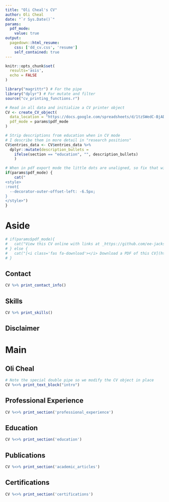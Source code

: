 ```yaml
---
title: "Oli Cheal's CV"
author: Oli Cheal
date: "`r Sys.Date()`"
params:
  pdf_mode:
    value: true
output:
  pagedown::html_resume:
    css: ['dd_cv.css', 'resume']
    self_contained: true
---
```


```r
knitr::opts_chunk$set(
  results='asis', 
  echo = FALSE
)

library("magrittr") # For the pipe
library("dplyr") # For mutate and filter
source("cv_printing_functions.r")

# Read in all data and initialize a CV printer object
CV <- create_CV_object(
  data_location = "https://docs.google.com/spreadsheets/d/1tzSWedC-BjADADKH8Tv96YVZTIBohJ_zaRhTx2BYRTU/edit#gid=1247819769",
  pdf_mode = params$pdf_mode
)

# Strip descriptions from education when in CV mode
# I describe them in more detail in "research positions"
CV$entries_data <- CV$entries_data %>% 
  dplyr::mutate(description_bullets =
    ifelse(section == "education", "", description_bullets)
    )

```


```r
# When in pdf export mode the little dots are unaligned, so fix that with some conditional CSS.
if(params$pdf_mode) {
    cat("
<style>
:root{
  --decorator-outer-offset-left: -6.5px;
}
</style>")
}
```


Aside
================================================================================

```r
# if(params$pdf_mode){
#   cat("View this CV online with links at _https://github.com/ee-jackson/cv_")
# } else {
#   cat("[<i class='fas fa-download'></i> Download a PDF of this CV](https://github.com/ee-jackson/cv.pdf)")
# }
```

Contact {#contact}
--------------------------------------------------------------------------------

```r
CV %>% print_contact_info()
```

Skills {#skills}
--------------------------------------------------------------------------------

```r
CV %>% print_skills()
```


Disclaimer {#disclaimer}
--------------------------------------------------------------------------------

<!-- Made with the R package [**pagedown**](https://github.com/rstudio/pagedown).  -->

<!-- The source code is available [on github.com/ee-jackson/cv](https://github.com/ee-jackson/cv). -->

<!-- Last updated on `r Sys.Date()` -->



Main
================================================================================

Oli Cheal {#title}
--------------------------------------------------------------------------------

```r
# Note the special double pipe so we modify the CV object in place
CV %<>% print_text_block("intro") 
```


Professional Experience {data-icon=briefcase}
--------------------------------------------------------------------------------

```r
CV %<>% print_section('professional_experience')
```


Education {data-icon=graduation-cap data-concise=true}
--------------------------------------------------------------------------------

```r
CV %<>% print_section('education')
```


Publications {data-icon=book}
--------------------------------------------------------------------------------


```r
CV %<>% print_section('academic_articles')
```

Certifications {data-icon=certificate}
--------------------------------------------------------------------------------

```r
CV %<>% print_section('certifications')
```
